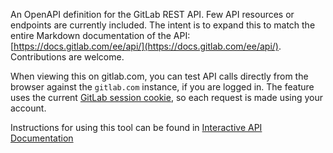 An OpenAPI definition for the GitLab REST API.
Few API resources or endpoints are currently included.
The intent is to expand this to match the entire Markdown documentation of the API:
[https://docs.gitlab.com/ee/api/](https://docs.gitlab.com/ee/api/). Contributions are welcome.

When viewing this on gitlab.com, you can test API calls directly from the browser
against the `gitlab.com` instance, if you are logged in.
The feature uses the current [GitLab session cookie](https://docs.gitlab.com/ee/api/index.html#session-cookie),
so each request is made using your account.

Instructions for using this tool can be found in [Interactive API Documentation](https://docs.gitlab.com/ee/api/openapi/openapi_interactive.html)
